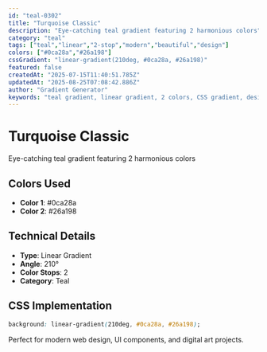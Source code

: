 ```yaml
---
id: "teal-0302"
title: "Turquoise Classic"
description: "Eye-catching teal gradient featuring 2 harmonious colors"
category: "teal"
tags: ["teal","linear","2-stop","modern","beautiful","design"]
colors: ["#0ca28a","#26a198"]
cssGradient: "linear-gradient(210deg, #0ca28a, #26a198)"
featured: false
createdAt: "2025-07-15T11:40:51.785Z"
updatedAt: "2025-08-25T07:08:42.886Z"
author: "Gradient Generator"
keywords: "teal gradient, linear gradient, 2 colors, CSS gradient, design, #0ca28a, #26a198"
---
```


# Turquoise Classic

Eye-catching teal gradient featuring 2 harmonious colors

## Colors Used
- **Color 1**: #0ca28a
- **Color 2**: #26a198

## Technical Details
- **Type**: Linear Gradient
- **Angle**: 210°
- **Color Stops**: 2
- **Category**: Teal

## CSS Implementation
```css
background: linear-gradient(210deg, #0ca28a, #26a198);
```

Perfect for modern web design, UI components, and digital art projects.

